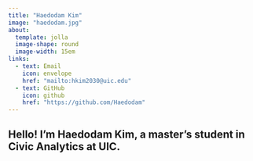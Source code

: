 ```yaml
---
title: "Haedodam Kim"
image: "haedodam.jpg"
about:
  template: jolla
  image-shape: round
  image-width: 15em
links:
  - text: Email
    icon: envelope
    href: "mailto:hkim2030@uic.edu"
  - text: GitHub
    icon: github
    href: "https://github.com/Haedodam"
---
```


Hello! I’m Haedodam Kim, a master’s student in Civic Analytics at UIC.
---
